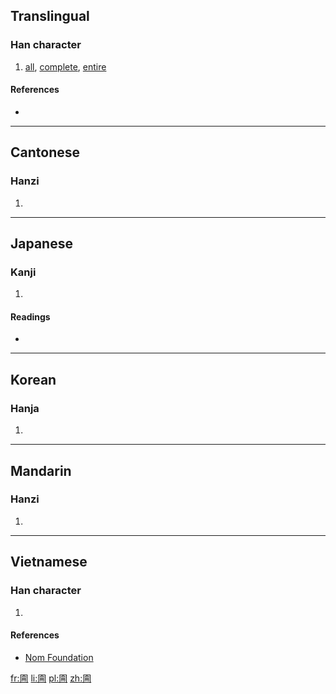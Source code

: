{{also|囵}}
==Translingual==

===Han character===
{{Han char|rn=31|rad=囗|as=08|sn=11|four=6022<sub>7</sub>|canj=田人一月 (WOMB)|ids=⿴[[囗]][[侖]]}}

# [[all]], [[complete]], [[entire]]

====References====
* {{Han ref|kx=0219.060|dkj=04788|dj=0446.280|hdz=10721.050|uh=5707|ud=22279|bh=D4AC|bd=54444}}

----

==Cantonese==

===Hanzi===
{{yue-hanzi|jyut=[[leon4]]|y=leun4|sim=囵}}

# {{defn|lang=yue|sort=囗08}}

----

==Japanese==

===Kanji===
{{ja-kanji|grade=|rs=囗08}}

# {{defn|lang=ja|sort=囗08}}

====Readings====
* {{ja-readings|on=[[りん]] (rin)|kun=}}

----

==Korean==

===Hanja===
{{ko-hanja|hangeul=륜|rv=ryun|mr=ryun}}

# {{defn|lang=ko|sort=囗08}}

----

==Mandarin==

===Hanzi===
{{cmn-hanzi|sim=囵|pin=[[lún]] ([[lun2]])|wg=lun<sup>2</sup>}}

# {{defn|lang=cmn|sort=囗08}}

----

==Vietnamese==

===Han character===
{{vi-hantu|[[luân]]|rs=囗08}}

# {{defn|lang=vi|sort=囗08}}

====References====
*[http://nomfoundation.org/common/nom_details.php?codepoint=5707 Nom Foundation]

[[fr:圇]]
[[li:圇]]
[[pl:圇]]
[[zh:圇]]